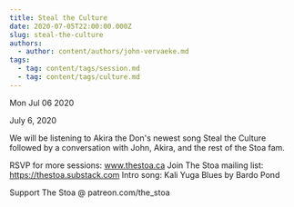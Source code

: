 ```yaml
---
title: Steal the Culture
date: 2020-07-05T22:00:00.000Z
slug: steal-the-culture
authors:
  - author: content/authors/john-vervaeke.md
tags:
  - tag: content/tags/session.md
  - tag: content/tags/culture.md
---
```






Mon Jul 06 2020

July 6, 2020

We will be listening to Akira the Don's newest song Steal the Culture followed by a conversation with John, Akira, and the rest of the Stoa fam.

RSVP for more sessions: www.thestoa.ca
Join The Stoa mailing list: https://thestoa.substack.com
Intro song: Kali Yuga Blues by Bardo Pond

Support The Stoa @ patreon.com/the_stoa


